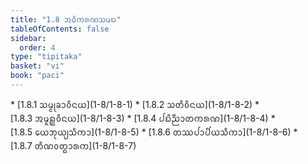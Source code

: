 ```yaml
---
title: "1.8 ᩋᨵᩥᨠᩁᨱᩈᨾᨳ"
tableOfContents: false
sidebar:
  order: 4
type: "tipitaka"
basket: "vi"
book: "paci"
---
```



<DynamicBreadcrumb />



<TableOfContents book="paci" section="1.8">
* [1.8.1 ᩈᨾ᩠ᨾᩩᨡᩣᩅᩥᨶᨿ](1-8/1-8-1)
* [1.8.2 ᩈᨲᩥᩅᩥᨶᨿ](1-8/1-8-2)
* [1.8.3 ᩋᨾᩪᩊ᩠ᩉᩅᩥᨶᨿ](1-8/1-8-3)
* [1.8.4 ᨸᨭᩥᨬ᩠ᨬᩣᨲᨠᩁᨱ](1-8/1-8-4)
* [1.8.5 ᨿᩮᨽᩩᨿ᩠ᨿᩈᩥᨠᩣ](1-8/1-8-5)
* [1.8.6 ᨲᩔᨸᩣᨸᩥᨿᩈᩥᨠᩣ](1-8/1-8-6)
* [1.8.7 ᨲᩥᨱᩅᨲ᩠ᨳᩣᩁᨠ](1-8/1-8-7)
</TableOfContents>